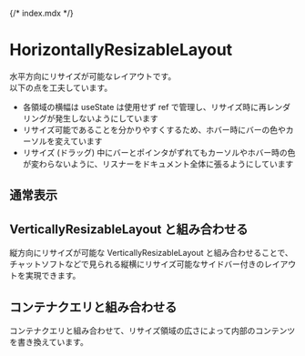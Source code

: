 {/* index.mdx */}


<Meta of={HorizontallyResizableLayoutStories} />

# HorizontallyResizableLayout

水平方向にリサイズが可能なレイアウトです。 <br />
以下の点を工夫しています。

- 各領域の横幅は useState は使用せず ref で管理し、リサイズ時に再レンダリングが発生しないようにしています
- リサイズ可能であることを分かりやすくするため、ホバー時にバーの色やカーソルを変えています
- リサイズ (ドラッグ) 中にバーとポインタがずれてもカーソルやホバー時の色が変わらないように、リスナーをドキュメント全体に張るようにしています

## 通常表示

<Canvas of={HorizontallyResizableLayoutStories.Default} />

## VerticallyResizableLayout と組み合わせる

縦方向にリサイズが可能な VerticallyResizableLayout と組み合わせることで、チャットソフトなどで見られる縦横にリサイズ可能なサイドバー付きのレイアウトを実現できます。

<Canvas of={HorizontallyResizableLayoutStories.WithVerticallyResizableSidebar} />

## コンテナクエリと組み合わせる

コンテナクエリと組み合わせて、リサイズ領域の広さによって内部のコンテンツを書き換えています。

<Canvas of={HorizontallyResizableLayoutStories.WithContainerQuery} />
